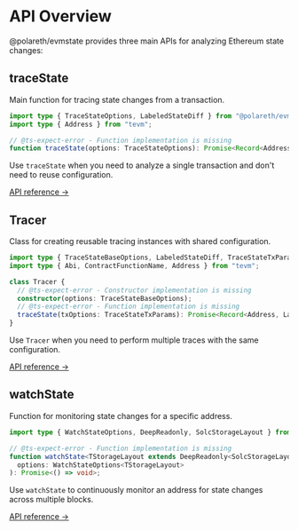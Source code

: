 # API Overview

@polareth/evmstate provides three main APIs for analyzing Ethereum state changes:

## traceState

Main function for tracing state changes from a transaction.

```typescript twoslash
import type { TraceStateOptions, LabeledStateDiff } from "@polareth/evmstate";
import type { Address } from "tevm";

// @ts-expect-error - Function implementation is missing
function traceState(options: TraceStateOptions): Promise<Record<Address, LabeledStateDiff>>;
```

Use `traceState` when you need to analyze a single transaction and don't need to reuse configuration.

[API reference →](/api/trace-state)

## Tracer

Class for creating reusable tracing instances with shared configuration.

```typescript twoslash
import type { TraceStateBaseOptions, LabeledStateDiff, TraceStateTxParams } from "@polareth/evmstate";
import type { Abi, ContractFunctionName, Address } from "tevm";

class Tracer {
  // @ts-expect-error - Constructor implementation is missing
  constructor(options: TraceStateBaseOptions);
  // @ts-expect-error - Function implementation is missing
  traceState(txOptions: TraceStateTxParams): Promise<Record<Address, LabeledStateDiff>>;
}
```

Use `Tracer` when you need to perform multiple traces with the same configuration.

[API reference →](/api/tracer)

## watchState

Function for monitoring state changes for a specific address.

```typescript twoslash
import type { WatchStateOptions, DeepReadonly, SolcStorageLayout } from "@polareth/evmstate";

// @ts-expect-error - Function implementation is missing
function watchState<TStorageLayout extends DeepReadonly<SolcStorageLayout> | undefined = undefined>(
  options: WatchStateOptions<TStorageLayout>
): Promise<() => void>;
```

Use `watchState` to continuously monitor an address for state changes across multiple blocks.

[API reference →](/api/watch-state)